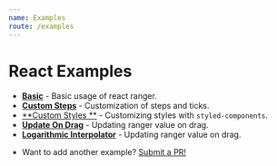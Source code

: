 ```yaml
---
name: Examples
route: /examples
---
```


# React Examples
- [**Basic**](./examples/react/basic) - Basic usage of react ranger.
- [**Custom Steps**](./examples/react/custom-steps) - Customization of steps and ticks.
- [**Custom Styles **](./examples/react/custom-styles) - Customizing styles with `styled-components`.
- [**Update On Drag**](./examples/react/update-on-drag) - Updating ranger value on drag.
- [**Logarithmic Interpolator**](./examples/react/logarithmic-interpolator) - Updating ranger value on drag.

* Want to add another example? [Submit a PR!](https://github.com/tanstack/react-ranger/compare)
